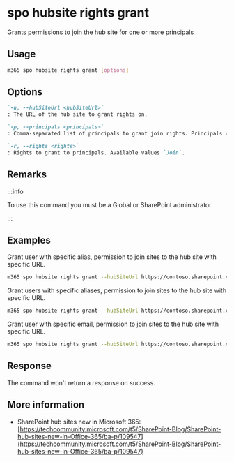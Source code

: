 
# spo hubsite rights grant

Grants permissions to join the hub site for one or more principals

## Usage

```sh
m365 spo hubsite rights grant [options]
```

## Options

```md defintion-list
`-u, --hubSiteUrl <hubSiteUrl>`
: The URL of the hub site to grant rights on.

`-p, --principals <principals>`
: Comma-separated list of principals to grant join rights. Principals can be users or mail-enabled security groups in the form of `alias` or `alias@<domain name>.com`.

`-r, --rights <rights>`
: Rights to grant to principals. Available values `Join`.
```

<Global />

## Remarks

:::info

To use this command you must be a Global or SharePoint administrator.

:::

## Examples

Grant user with specific alias, permission to join sites to the hub site with specific URL.

```sh
m365 spo hubsite rights grant --hubSiteUrl https://contoso.sharepoint.com/sites/sales --principals PattiF --rights Join
```

Grant users with specific aliases, permission to join sites to the hub site with specific URL.

```sh
m365 spo hubsite rights grant --hubSiteUrl https://contoso.sharepoint.com/sites/sales --principals "PattiF,AdeleV" --rights Join
```

Grant user with specific email, permission to join sites to the hub site with specific URL.

```sh
m365 spo hubsite rights grant --hubSiteUrl https://contoso.sharepoint.com/sites/sales --principals PattiF@contoso.com --rights Join
```

## Response

The command won't return a response on success.

## More information

- SharePoint hub sites new in Microsoft 365: [https://techcommunity.microsoft.com/t5/SharePoint-Blog/SharePoint-hub-sites-new-in-Office-365/ba-p/109547](https://techcommunity.microsoft.com/t5/SharePoint-Blog/SharePoint-hub-sites-new-in-Office-365/ba-p/109547)
